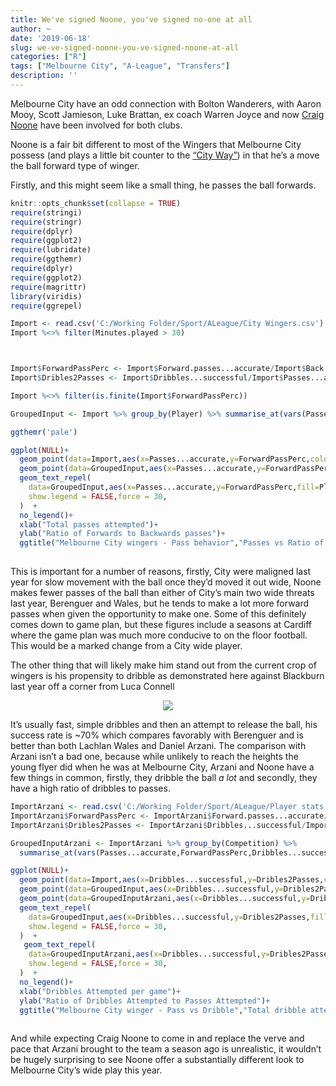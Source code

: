 ```yaml
---
title: We've signed Noone, you've signed no-one at all
author: ~
date: '2019-06-18'
slug: we-ve-signed-noone-you-ve-signed-noone-at-all
categories: ["R"]
tags: ["Melbourne City", "A-League", "Transfers"]
description: ''
---
```


Melbourne City have an odd connection with Bolton Wanderers, with Aaron Mooy, Scott Jamieson, Luke Brattan, ex coach Warren Joyce and now [Craig Noone](https://www.foxsports.com.au/football/a-league/melbourne-city-sign-craig-noone-from-bolton-wanderers/news-story/3e1d9317ca8a0626a7a736ec34940680) have been involved for both clubs. 

Noone is a fair bit different to most of the Wingers that Melbourne City possess (and plays a little bit counter to the ["City Way"](https://en.wikipedia.org/wiki/City_Football_Group#The_City_Way)) in that he's a move the ball forward type of winger. 

Firstly, and this might seem like a small thing, he passes the ball forwards. 
```r
knitr::opts_chunk$set(collapse = TRUE)
require(stringi)
require(stringr)
require(dplyr)
require(ggplot2)
require(lubridate)
require(ggthemr)
require(dplyr)
require(ggplot2)
require(magrittr)
library(viridis)
require(ggrepel)
```

```r


Import <- read.csv('C:/Working Folder/Sport/ALeague/City Wingers.csv')
Import %<>% filter(Minutes.played > 30)



Import$ForwardPassPerc <- Import$Forward.passes...accurate/Import$Back.passes...accurate
Import$Dribles2Passes <- Import$Dribbles...successful/Import$Passes...accurate

Import %<>% filter(is.finite(Import$ForwardPassPerc))

GroupedInput <- Import %>% group_by(Player) %>% summarise_at(vars(Passes...accurate,ForwardPassPerc,Dribbles...successful,Dribles2Passes), mean, na.rm = TRUE)

ggthemr('pale')

ggplot(NULL)+
  geom_point(data=Import,aes(x=Passes...accurate,y=ForwardPassPerc,color=Player),size=3,alpha=0.5)+
  geom_point(data=GroupedInput,aes(x=Passes...accurate,y=ForwardPassPerc,fill=Player),shape= 21,size=7)+
  geom_text_repel(
    data=GroupedInput,aes(x=Passes...accurate,y=ForwardPassPerc,fill=Player,label=Player),
    show.legend = FALSE,force = 30,
  )  +
  no_legend()+
  xlab("Total passes attempted")+
  ylab("Ratio of Forwards to Backwards passes")+
  ggtitle("Melbourne City wingers - Pass behavior","Passes vs Ratio of Forwards to Backwards passing")
  
```

This is important for a number of reasons, firstly, City were maligned last year for slow movement with the ball once they'd moved it out wide, Noone makes fewer passes of the ball than either of City's main two wide threats last year, Berenguer and Wales, but he tends to make a lot more forward passes when given the opportunity to make one. Some of this definitely comes down to game plan, but these figures include a seasons at Cardiff where the game plan was much more conducive to on the floor football. This would be a marked change from a City wide player.

The other thing that will likely make him stand out from the current crop of wingers is his propensity to dribble as demonstrated here against Blackburn last year off a corner from Luca Connell

<center>
![](https://media.giphy.com/media/jrcoH0v0gA7HrP66lv/giphy.gif)
</center>


It's usually fast, simple dribbles and then an attempt to release the ball, his success rate is ~70% which compares favorably with Berenguer and is better than both Lachlan Wales and Daniel Arzani. The comparison with Arzani isn't a bad one, because while unlikely to reach the heights the young flyer did when he was at Melbourne City, Arzani and Noone have a few things in common, firstly, they dribble the ball _a lot_ and secondly, they have a high ratio of dribbles to passes.

```r
ImportArzani <- read.csv('C:/Working Folder/Sport/ALeague/Player stats D. Arzani.csv')
ImportArzani$ForwardPassPerc <- ImportArzani$Forward.passes...accurate/ImportArzani$Back.passes...accurate
ImportArzani$Dribles2Passes <- ImportArzani$Dribbles...successful/ImportArzani$Passes...accurate

GroupedInputArzani <- ImportArzani %>% group_by(Competition) %>%
  summarise_at(vars(Passes...accurate,ForwardPassPerc,Dribbles...successful,Dribles2Passes), mean, na.rm = TRUE)

ggplot(NULL)+
  geom_point(data=Import,aes(x=Dribbles...successful,y=Dribles2Passes,color=Player),size=3,alpha=0.5)+
  geom_point(data=GroupedInput,aes(x=Dribbles...successful,y=Dribles2Passes,fill=Player),shape= 21,size=7, color='black',stroke = 0.5)+
  geom_point(data=GroupedInputArzani,aes(x=Dribbles...successful,y=Dribles2Passes),fill='#c8e370ff',color='black',shape= 21, stroke = 0.5,size=7)+
  geom_text_repel(
    data=GroupedInput,aes(x=Dribbles...successful,y=Dribles2Passes,fill=Player,label=Player),
    show.legend = FALSE,force = 30,
  )  +
   geom_text_repel(
    data=GroupedInputArzani,aes(x=Dribbles...successful,y=Dribles2Passes),fill='green',label = 'Daniel Arzani',
    show.legend = FALSE,force = 30,
  )  +
  no_legend()+
  xlab("Dribbles Attempted per game")+
  ylab("Ratio of Dribbles Attempted to Passes Attempted")+
  ggtitle("Melbourne City winger - Pass vs Dribble","Total dribble attempts per game vs Dribble to Pass ratio")
  
```
And while expecting Craig Noone to come in and replace the verve and pace that Arzani brought to the team a season ago is unrealistic, it wouldn't be hugely surprising to see Noone offer a substantially different look to Melbourne City's wide play this year.